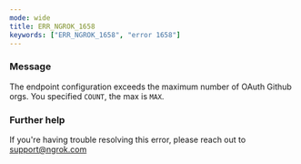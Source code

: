 ```yaml
---
mode: wide
title: ERR_NGROK_1658
keywords: ["ERR_NGROK_1658", "error 1658"]
---
```



### Message

The endpoint configuration exceeds the maximum number of OAuth Github orgs. You specified `COUNT`, the max is `MAX`.

<ErrorDetails />

### Further help

If you're having trouble resolving this error, please reach out to [support@ngrok.com](mailto:support@ngrok.com?subject=Help%20with%20ERR_NGROK_1658)
